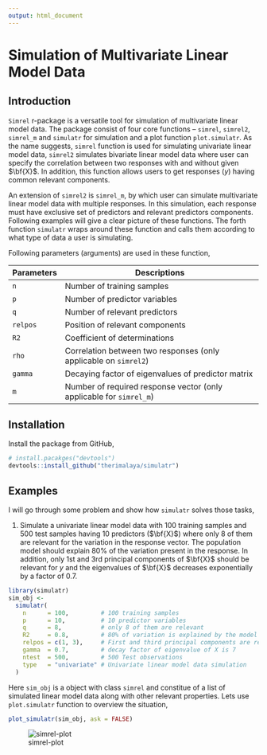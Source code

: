 ```yaml
---
output: html_document
---
```

# Simulation of Multivariate Linear Model Data

## Introduction
`Simrel` r-package is a versatile tool for simulation of multivariate linear model data. The package consist of four core functions -- `simrel`, `simrel2`, `simrel_m` and `simulatr` for simulation and a plot function `plot.simulatr`. As the name suggests, `simrel` function is used for simulating univariate linear model data, `simrel2` simulates bivariate linear model data where user can specify the correlation between two responses with and without given $\bf{X}$. In addition, this function allows users to get responses ($y$) having common relevant components.

An extension of `simrel2` is `simrel_m`, by which user can simulate multivariate linear model data with multiple responses. In this simulation, each response must have exclusive set of predictors and relevant predictors components. Following examples will give a clear picture of these functions. The forth function `simulatr` wraps around these function and calls them according to what type of data a user is simulating.

Following parameters (arguments) are used in these function,

| Parameters | Descriptions                                                        |
|------------|---------------------------------------------------------------------|
| `n`        | Number of training samples                                          |
| `p`        | Number of predictor variables                                       |
| `q`        | Number of relevant predictors                                       |
| `relpos`   | Position of relevant components                                     |
| `R2`       | Coefficient of determinations                                       |
| `rho`      | Correlation between two responses (only applicable on `simrel2`)    |
| `gamma`    | Decaying factor of eigenvalues of predictor matrix                  |
| `m`        | Number of required response vector (only applicable for `simrel_m`) |

## Installation
Install the package from GitHub,

```r
# install.pacakges("devtools")
devtools::install_github("therimalaya/simulatr")
```

## Examples
I will go through some problem and show how `simulatr` solves those tasks,

1. Simulate a univariate linear model data with 100 training samples and 500 test samples having 10 predictors ($\bf{X}$) where only 8 of them are relevant for the variation in the response vector. The population model should explain 80% of the variation present in the response. In addition, only 1st and 3rd principal components of $\bf{X}$ should be relevant for $y$ and the eigenvalues of $\bf{X}$ decreases exponentially by a factor of 0.7.

```r
library(simulatr)
sim_obj <- 
  simulatr(
    n      = 100,         # 100 training samples
    p      = 10,          # 10 predictor variables
    q      = 8,           # only 8 of them are relevant
    R2     = 0.8,         # 80% of variation is explained by the model
    relpos = c(1, 3),     # First and third principal components are relevant
    gamma  = 0.7,         # decay factor of eigenvalue of X is 7
    ntest  = 500,         # 500 Test observations
    type   = "univariate" # Univariate linear model data simulation
  )
```

Here `sim_obj` is a object with class `simrel` and constitue of a list of simulated linear model data along with other relevant properties. Lets use `plot.simulatr` function to overview the situation,

```r
plot_simulatr(sim_obj, ask = FALSE)
```

![simrel-plot](figure/simrel-plot.png)

